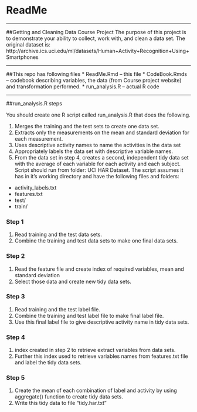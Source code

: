# ReadMe

<HR>
##Getting and Cleaning Data Course Project
The purpose of this project is to demonstrate your ability to collect, work with, and clean a data set.
The original dataset is:
http://archive.ics.uci.edu/ml/datasets/Human+Activity+Recognition+Using+Smartphones
</HR>


<HR>
##This repo has following files
* ReadMe.Rmd -- this file
* CodeBook.Rmds -- codebook describing variables, the data (from Course project website) and transformation performed.
* run_analysis.R -- actual R code
</HR>

<HR>
##run_analysis.R steps

You should create one R script called run_analysis.R that does the following.

1) Merges the training and the test sets to create one data set.
2) Extracts only the measurements on the mean and standard deviation for each measurement.
3) Uses descriptive activity names to name the activities in the data set
4) Appropriately labels the data set with descriptive variable names.
5) From the data set in step 4, creates a second, independent tidy data set with the average of each variable for each activity and each subject.
Script should run from folder: UCI HAR Dataset. The script assumes it has in it's working directory and have the following files and folders:

* activity_labels.txt
* features.txt
* test/
* train/

### Step 1
1) Read training and the test data sets.
2) Combine the training and test data sets to make one final data sets.

### Step 2
1) Read the feature file and create index of required variables, mean and standard deviation
2) Select those data and create new tidy data sets.

### Step 3
1) Read training and the test label file.
2) Combine the training and test label file to make final label file.
3) Use this final label file to give descriptive activity name in tidy data sets.

### Step 4
1) index created in step 2 to retrieve extract variables from data sets.
2) Further this index used to retrieve variables names from features.txt file and label the tidy data sets.

### Step 5
1) Create the mean of each combination of label and activity by using aggregate() function to create tidy data sets.
2) Write this tidy data to file "tidy.har.txt"


